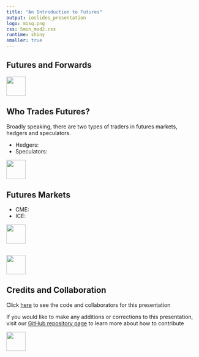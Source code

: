```yaml
---
title: "An Introduction to Futures"
output: ioslides_presentation
logo: misq.png
css: 5min_mod2.css
runtime: shiny
smaller: true
---
```


## Futures and Forwards



<div class="MIfooter"><img src="mi.png" style="height:50px;"></div> 

## Who Trades Futures?

Broadly speaking, there are two types of traders in futures markets, hedgers and speculators.

-  Hedgers:
-  Speculators:

<div class="MIfooter"><img src="mi.png" style="height:50px;"></div> 


## Futures Markets

- CME:
- ICE: 

<div class="MIfooter"><img src="mi.png" style="height:50px;"></div> 


##

<!-- interactive app: pull and plot futures data -->

<div class="MIfooter"><img src="mi.png" style="height:50px;"></div> 

## Credits and Collaboration

Click [here](https://github.com/FinancialMarkets/5MinuteFinance/blob/master/Commodities/nat_gas_markets/nat_gas_markets.Rmd) to see the code and collaborators for this presentation

If you would like to make any additions or corrections to this presentation, visit our [GitHub repository page](https://github.com/FinancialMarkets/5MinuteFinance#how-to-contribute) to learn more about how to contribute

<div class="MIfooter"><img src="mi.png" style="height:50px;"></div> 

